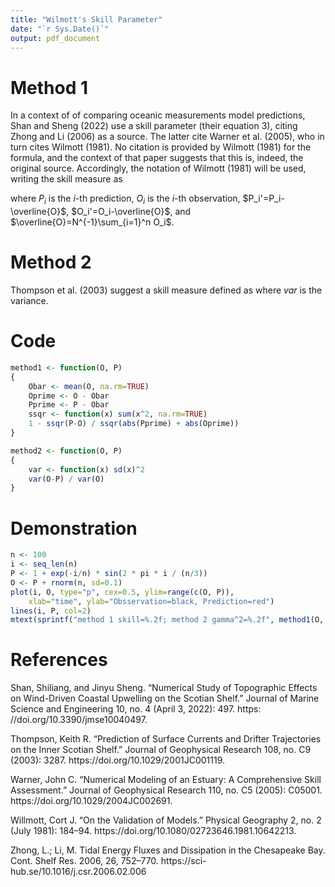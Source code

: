 ```yaml
---
title: "Wilmott's Skill Parameter"
date: "`r Sys.Date()`"
output: pdf_document
---
```


# Method 1

In a context of of comparing oceanic measurements model predictions, Shan and Sheng (2022) use a skill parameter (their equation 3), citing Zhong and Li (2006) as a source. The latter cite Warner et al. (2005), who in turn cites Wilmott (1981).  No citation is provided by Wilmott (1981) for the formula, and the context of that paper suggests that this is, indeed, the original source. Accordingly, the notation of Wilmott (1981) will be used, writing the skill measure as

\begin{equation}
d = 1 - \frac{\sum_{i=1}^N\left(P_i-O_i\right)^2}{\sum_{i=1}^N \left( |P_i'| + |O_i'|\right)^2}
\end {equation}

where $P_i$ is the $i$-th prediction, $O_i$ is the $i$-th observation,
$P_i'=P_i-\overline{O}$, $O_i'=O_i-\overline{O}$, and $\overline{O}=N^{-1}\sum_{i=1}^n O_i$.

# Method 2

Thompson et al. (2003) suggest a skill measure defined as
\begin{equation}
\gamma^2 = \frac{var(O-P}{var(O)}
\end{equation}
where $var$ is the variance.



# Code

```r
method1 <- function(O, P)
{
    Obar <- mean(O, na.rm=TRUE)
    Oprime <- O - Obar
    Pprime <- P - Obar
    ssqr <- function(x) sum(x^2, na.rm=TRUE)
    1 - ssqr(P-O) / ssqr(abs(Pprime) + abs(Oprime))
}

method2 <- function(O, P)
{
    var <- function(x) sd(x)^2
    var(O-P) / var(O)
}
```

# Demonstration

```r
n <- 100
i <- seq_len(n)
P <- 1 + exp(-i/n) * sin(2 * pi * i / (n/3))
O <- P + rnorm(n, sd=0.1)
plot(i, O, type="p", cex=0.5, ylim=range(c(O, P)),
    xlab="time", ylab="Obsservation=black, Prediction=red")
lines(i, P, col=2)
mtext(sprintf("method 1 skill=%.2f; method 2 gamma^2=%.2f", method1(O, P), method2(O, P)))
```

# References

Shan, Shiliang, and Jinyu Sheng. “Numerical Study of Topographic Effects on
Wind-Driven Coastal Upwelling on the Scotian Shelf.” Journal of Marine Science
and Engineering 10, no. 4 (April 3, 2022): 497.
https: //doi.org/10.3390/jmse10040497.

Thompson, Keith R. “Prediction of Surface Currents and Drifter Trajectories on the Inner Scotian Shelf.”
Journal of Geophysical Research 108, no. C9 (2003): 3287.
https://doi.org/10.1029/2001JC001119.

Warner, John C. “Numerical Modeling of an Estuary: A Comprehensive Skill
Assessment.” Journal of Geophysical Research 110, no. C5 (2005): C05001.
https://doi.org/10.1029/2004JC002691.

Willmott, Cort J. “On the Validation of Models.” Physical Geography 2, no. 2
(July 1981): 184–94.
https://doi.org/10.1080/02723646.1981.10642213.

Zhong, L.; Li, M. Tidal Energy Fluxes and Dissipation in the Chesapeake Bay.
Cont. Shelf Res. 2006, 26, 752–770.
https://sci-hub.se/10.1016/j.csr.2006.02.006

